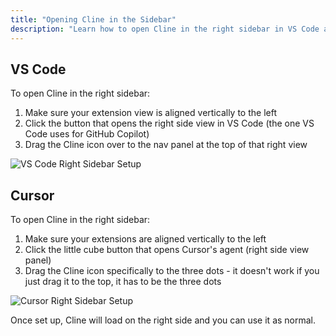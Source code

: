 ```yaml
---
title: "Opening Cline in the Sidebar"
description: "Learn how to open Cline in the right sidebar in VS Code and Cursor"
---
```


## VS Code

To open Cline in the right sidebar:

1. Make sure your extension view is aligned vertically to the left
2. Click the button that opens the right side view in VS Code (the one VS Code uses for GitHub Copilot)
3. Drag the Cline icon over to the nav panel at the top of that right view

<Frame>
	<img
		src="https://storage.googleapis.com/cline_public_images/docs/assets/vs_code_right_view.mov"
		alt="VS Code Right Sidebar Setup"
	/>
</Frame>

## Cursor

To open Cline in the right sidebar:

1. Make sure your extensions are aligned vertically to the left
2. Click the little cube button that opens Cursor's agent (right side view panel)
3. Drag the Cline icon specifically to the three dots - it doesn't work if you just drag it to the top, it has to be the three dots

<Frame>
	<img
		src="https://storage.googleapis.com/cline_public_images/docs/assets/cursor_right_view.mov"
		alt="Cursor Right Sidebar Setup"
	/>
</Frame>

Once set up, Cline will load on the right side and you can use it as normal.
